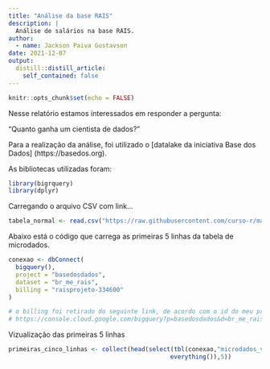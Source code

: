 ```yaml
---
title: "Análise da base RAIS"
description: |
  Análise de salários na base RAIS.
author:
  - name: Jackson Paiva Gustavson
date: 2021-12-07
output:
  distill::distill_article:
    self_contained: false
---
```


```r
knitr::opts_chunk$set(echo = FALSE)
```

Nesse relatório estamos interessados em responder a pergunta:

"Quanto ganha um cientista de dados?"

Para a realização da análise, foi utilizado o [datalake da iniciativa Base dos Dados] (https://basedos.org).

As bibliotecas utilizadas foram:

```r
library(bigrquery)
library(dplyr)

```

Carregando o arquivo CSV com link...

```r
tabela_normal <- read.csv("https://raw.githubusercontent.com/curso-r/main-r4ds-1/master/dados/imdb.csv")

```

Abaixo está o código que carrega as primeiras 5 linhas da tabela de microdados.

```r
conexao <- dbConnect(
  bigquery(),
  project = "basedosdados",
  dataset = "br_me_rais",
  billing = "raisprojeto-334600"
)

# o billing foi retirado do seguinte link, de acordo com o id do meu projeto 
# https://console.cloud.google.com/bigquery?p=basedosdados&d=br_me_rais&t=microdados_vinculos&page=table&project=rais-334500
```

Vizualização das primeiras 5 linhas

```r
primeiras_cinco_linhas <- collect(head(select(tbl(conexao,"microdados_vinculos"),
                                             everything()),5))

```
